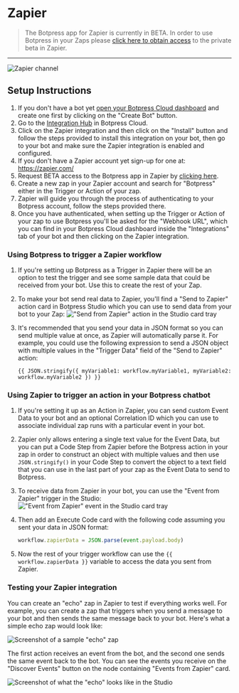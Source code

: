 
# Zapier

> The Botpress app for Zapier is currently in BETA. In order to use Botpress in your Zaps please [click here to obtain access](https://zapier.com/developer/public-invite/179950/2d89a44be6d7ddcae4ae23df0be19b3c/) to the private beta in Zapier.

---

![Zapier channel](/docs/content/zapier-banner.png)

## Setup Instructions

1. If you don't have a bot yet [open your Botpress Cloud dashboard](https://app.botpress.cloud/) and create one first by clicking on the "Create Bot" button.
1. Go to the [Integration Hub](https://app.botpress.cloud/hub) in Botpress Cloud.
1. Click on the Zapier integration and then click on the "Install" button and follow the steps provided to install this integration on your bot, then go to your bot and make sure the Zapier integration is enabled and configured.
1. If you don't have a Zapier account yet sign-up for one at: https://zapier.com/
1. Request BETA access to the Botpress app in Zapier by [clicking here](https://zapier.com/developer/public-invite/179950/2d89a44be6d7ddcae4ae23df0be19b3c/).
1. Create a new zap in your Zapier account and search for "Botpress" either in the Trigger or Action of your zap.
1. Zapier will guide you through the process of authenticating to your Botpress account, follow the steps provided there.
1. Once you have authenticated, when setting up the Trigger or Action of your zap to use Botpress you'll be asked for the "Webhook URL", which you can find in your Botpress Cloud dashboard inside the "Integrations" tab of your bot and then clicking on the Zapier integration.

### Using Botpress to trigger a Zapier workflow

1. If you're setting up Botpress as a Trigger in Zapier there will be an option to test the trigger and see some sample data that could be received from your bot. Use this to create the rest of your Zap.
1. To make your bot send real data to Zapier, you'll find a "Send to Zapier" action card in Botpress Studio which you can use to send data from your bot to your Zap:
   <Image src="/docs/content/zapier-action.png" alt='"Send from Zapier" action in the Studio card tray' />
1. It's recommended that you send your data in JSON format so you can send multiple value at once, as Zapier will automatically parse it. For example, you could use the following expression to send a JSON object with multiple values in the "Trigger Data" field of the "Send to Zapier" action:

   ```
   {{ JSON.stringify({ myVariable1: workflow.myVariable1, myVariable2: workflow.myVariable2 }) }}
   ```

### Using Zapier to trigger an action in your Botpress chatbot

1. If you're setting it up as an Action in Zapier, you can send custom Event Data to your bot and an optional Correlation ID which you can use to associate individual zap runs with a particular event in your bot.
1. Zapier only allows entering a single text value for the Event Data, but you can put a Code Step from Zapier before the Botpress action in your zap in order to construct an object with multiple values and then use `JSON.stringify()` in your Code Step to convert the object to a text field that you can use in the last part of your zap as the Event Data to send to Botpress.
1. To receive data from Zapier in your bot, you can use the "Event from Zapier" trigger in the Studio:
   <Image src="/docs/content/zapier-trigger.png" alt='"Event from Zapier" event in the Studio card tray' />
1. Then add an Execute Code card with the following code assuming you sent your data in JSON format:

   ```js
   workflow.zapierData = JSON.parse(event.payload.body)
   ```

1. Now the rest of your trigger workflow can use the `{{ workflow.zapierData }}` variable to access the data you sent from Zapier.

### Testing your Zapier integration

You can create an "echo" zap in Zapier to test if everything works well. For example, you can create a zap that triggers when you send a message to your bot and then sends the same message back to your bot.
Here's what a simple echo zap would look like:

<Image src="/docs/content/zapier-echo-zap.png" alt='Screenshot of a sample "echo" zap' />

The first action receives an event from the bot, and the second one sends the same event back to the bot. You can see the events you receive on the "Discover Events" button on the node containing "Events from Zapier" card.

<Image
  src="/docs/content/zapier-echo-botpress-studio.png"
  alt='Screenshot of what the "echo" looks like in the Studio'
/>
